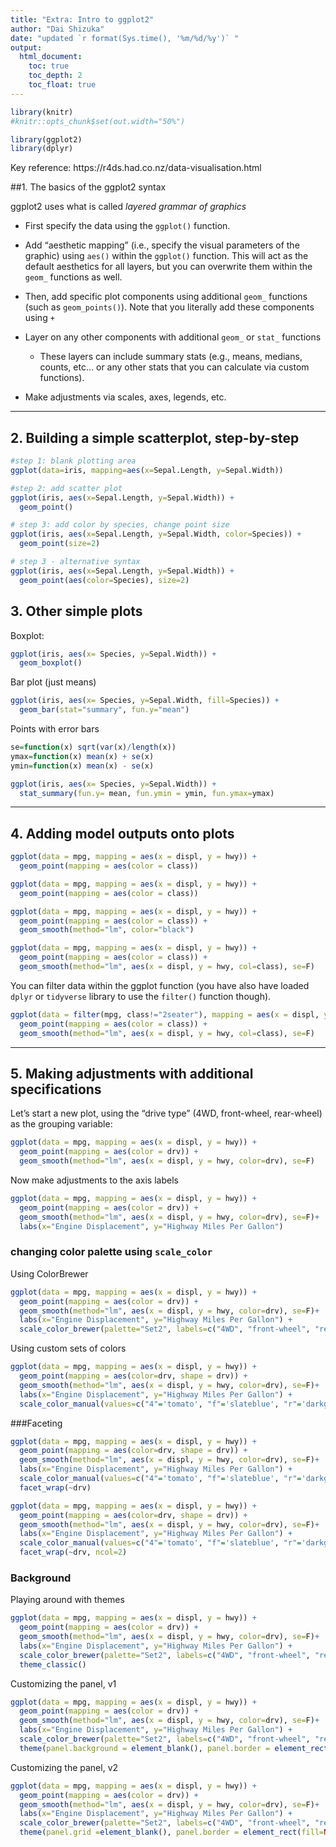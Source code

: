 ```yaml
---
title: "Extra: Intro to ggplot2"
author: "Dai Shizuka"
date: "updated `r format(Sys.time(), '%m/%d/%y')` "
output: 
  html_document:
    toc: true
    toc_depth: 2
    toc_float: true
---
```


```r
library(knitr)
#knitr::opts_chunk$set(out.width="50%")
```

```r
library(ggplot2)
library(dplyr)
```

Key reference: https://r4ds.had.co.nz/data-visualisation.html

##1. The basics of the ggplot2 syntax

ggplot2 uses what is called *layered grammar of graphics*  

* First specify the data using the `ggplot()` function.

* Add "aesthetic mapping" (i.e., specify the visual parameters of the graphic) using `aes()` within the `ggplot()` function. This will act as the default aesthetics for all layers, but you can overwrite them within the `geom_` functions as well.

* Then, add specific plot components using additional `geom_` functions (such as `geom_points()`). Note that you literally add these components using `+`

* Layer on any other components with additional `geom_` or `stat_` functions

    + These layers can include summary stats (e.g., means, medians, counts, etc... or any other stats that you can calculate via custom functions).
    

* Make adjustments via scales, axes, legends, etc.

***

## 2. Building a simple scatterplot, step-by-step
```r
#step 1: blank plotting area
ggplot(data=iris, mapping=aes(x=Sepal.Length, y=Sepal.Width))
```

```r
#step 2: add scatter plot
ggplot(iris, aes(x=Sepal.Length, y=Sepal.Width)) +
  geom_point()

```

```r
# step 3: add color by species, change point size
ggplot(iris, aes(x=Sepal.Length, y=Sepal.Width, color=Species)) +
  geom_point(size=2)

```

```r
# step 3 - alternative syntax
ggplot(iris, aes(x=Sepal.Length, y=Sepal.Width)) +
  geom_point(aes(color=Species), size=2)

```


## 3. Other simple plots

Boxplot:

```r
ggplot(iris, aes(x= Species, y=Sepal.Width)) +
  geom_boxplot()
```


Bar plot (just means)

```r
ggplot(iris, aes(x= Species, y=Sepal.Width, fill=Species)) +
  geom_bar(stat="summary", fun.y="mean")
```

Points with error bars

```r
se=function(x) sqrt(var(x)/length(x))
ymax=function(x) mean(x) + se(x)
ymin=function(x) mean(x) - se(x)

ggplot(iris, aes(x= Species, y=Sepal.Width)) +
  stat_summary(fun.y= mean, fun.ymin = ymin, fun.ymax=ymax)

```


***

## 4. Adding model outputs onto plots 

```r
ggplot(data = mpg, mapping = aes(x = displ, y = hwy)) +
  geom_point(mapping = aes(color = class))
```


```r
ggplot(data = mpg, mapping = aes(x = displ, y = hwy)) +
  geom_point(mapping = aes(color = class))
```

```r
ggplot(data = mpg, mapping = aes(x = displ, y = hwy)) +
  geom_point(mapping = aes(color = class)) +
  geom_smooth(method="lm", color="black")
```

```r
ggplot(data = mpg, mapping = aes(x = displ, y = hwy)) +
  geom_point(mapping = aes(color = class)) +
  geom_smooth(method="lm", aes(x = displ, y = hwy, col=class), se=F)
```

You can filter data within the ggplot function (you have also have loaded `dplyr` or `tidyverse` library to use the `filter()` function though). 

```r
ggplot(data = filter(mpg, class!="2seater"), mapping = aes(x = displ, y = hwy)) +
  geom_point(mapping = aes(color = class)) +
  geom_smooth(method="lm", aes(x = displ, y = hwy, col=class), se=F)
```

***

## 5. Making adjustments with additional specifications

Let's start a new plot, using the "drive type" (4WD, front-wheel, rear-wheel) as the grouping variable:

```r
ggplot(data = mpg, mapping = aes(x = displ, y = hwy)) +
  geom_point(mapping = aes(color = drv)) +
  geom_smooth(method="lm", aes(x = displ, y = hwy, color=drv), se=F)
```

Now make adjustments to the axis labels
```r
ggplot(data = mpg, mapping = aes(x = displ, y = hwy)) +
  geom_point(mapping = aes(color = drv)) +
  geom_smooth(method="lm", aes(x = displ, y = hwy, color=drv), se=F)+
  labs(x="Engine Displacement", y="Highway Miles Per Gallon")
```

### changing color palette using `scale_color`

Using ColorBrewer
```r
ggplot(data = mpg, mapping = aes(x = displ, y = hwy)) +
  geom_point(mapping = aes(color = drv)) +
  geom_smooth(method="lm", aes(x = displ, y = hwy, color=drv), se=F)+
  labs(x="Engine Displacement", y="Highway Miles Per Gallon") +
  scale_color_brewer(palette="Set2", labels=c("4WD", "front-wheel", "rear-wheel"))
```

Using custom sets of colors
```r
ggplot(data = mpg, mapping = aes(x = displ, y = hwy)) +
  geom_point(mapping = aes(color=drv, shape = drv)) +
  geom_smooth(method="lm", aes(x = displ, y = hwy, color=drv), se=F)+
  labs(x="Engine Displacement", y="Highway Miles Per Gallon") +
  scale_color_manual(values=c("4"='tomato', "f"='slateblue', "r"='darkgreen'), labels=c("4WD", "front-wheel", "rear-wheel"))
```

###Faceting

```r
ggplot(data = mpg, mapping = aes(x = displ, y = hwy)) +
  geom_point(mapping = aes(color=drv, shape = drv)) +
  geom_smooth(method="lm", aes(x = displ, y = hwy, color=drv), se=F)+
  labs(x="Engine Displacement", y="Highway Miles Per Gallon") +
  scale_color_manual(values=c("4"='tomato', "f"='slateblue', "r"='darkgreen')) +
  facet_wrap(~drv)
```

```r
ggplot(data = mpg, mapping = aes(x = displ, y = hwy)) +
  geom_point(mapping = aes(color=drv, shape = drv)) +
  geom_smooth(method="lm", aes(x = displ, y = hwy, color=drv), se=F)+
  labs(x="Engine Displacement", y="Highway Miles Per Gallon") +
  scale_color_manual(values=c("4"='tomato', "f"='slateblue', "r"='darkgreen')) +
  facet_wrap(~drv, ncol=2)
```



### Background

Playing around with themes
```r
ggplot(data = mpg, mapping = aes(x = displ, y = hwy)) +
  geom_point(mapping = aes(color = drv)) +
  geom_smooth(method="lm", aes(x = displ, y = hwy, color=drv), se=F)+
  labs(x="Engine Displacement", y="Highway Miles Per Gallon") +
  scale_color_brewer(palette="Set2", labels=c("4WD", "front-wheel", "rear-wheel")) +
  theme_classic()
```

Customizing the panel, v1
```r
ggplot(data = mpg, mapping = aes(x = displ, y = hwy)) +
  geom_point(mapping = aes(color = drv)) +
  geom_smooth(method="lm", aes(x = displ, y = hwy, color=drv), se=F)+
  labs(x="Engine Displacement", y="Highway Miles Per Gallon") +
  scale_color_brewer(palette="Set2", labels=c("4WD", "front-wheel", "rear-wheel")) +
  theme(panel.background = element_blank(), panel.border = element_rect(fill=NA))
```

Customizing the panel, v2
```r
ggplot(data = mpg, mapping = aes(x = displ, y = hwy)) +
  geom_point(mapping = aes(color = drv)) +
  geom_smooth(method="lm", aes(x = displ, y = hwy, color=drv), se=F)+
  labs(x="Engine Displacement", y="Highway Miles Per Gallon") +
  scale_color_brewer(palette="Set2", labels=c("4WD", "front-wheel", "rear-wheel")) +
  theme(panel.grid =element_blank(), panel.border = element_rect(fill=NA), panel.background = element_rect(fill="lightyellow"))
```